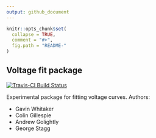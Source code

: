```yaml
---
output: github_document
---
```


```r
knitr::opts_chunk$set(
  collapse = TRUE,
  comment = "#>",
  fig.path = "README-"
)
```
## Voltage fit package

[![Travis-CI Build Status](https://travis-ci.org/csgillespie/voltagefit.svg?branch=master)](https://travis-ci.org/csgillespie/voltagefit)

Experimental package for fitting voltage curves. Authors:
  
  * Gavin Whitaker
  * Colin Gillespie
  * Andrew Golightly
  * George Stagg